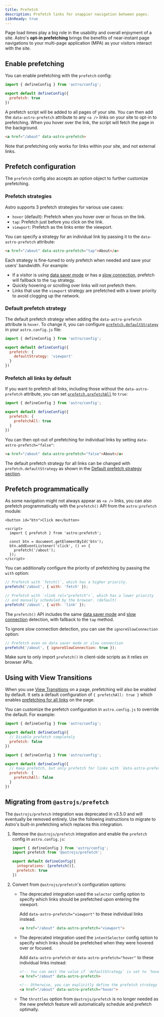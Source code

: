 ```yaml
---
title: Prefetch
description: Prefetch links for snappier navigation between pages.
i18nReady: true
---
```


Page load times play a big role in the usability and overall enjoyment of a site. Astro's **opt-in prefetching** brings the benefits of near-instant page navigations to your multi-page application (MPA) as your visitors interact with the site.

## Enable prefetching

You can enable prefetching with the `prefetch` config:

```js title="astro.config.js" ins={4}
import { defineConfig } from 'astro/config';

export default defineConfig({
  prefetch: true
})
```

A prefetch script will be added to all pages of your site. You can then add the `data-astro-prefetch` attribute to any `<a />` links on your site to opt-in to prefetching. When you hover over the link, the script will fetch the page in the background.

```html
<a href="/about" data-astro-prefetch>
```

Note that prefetching only works for links within your site, and not external links.

## Prefetch configuration

The `prefetch` config also accepts an option object to further customize prefetching.

### Prefetch strategies

Astro supports 3 prefetch strategies for various use cases:

- `hover` (default): Prefetch when you hover over or focus on the link.
- `tap`: Prefetch just before you click on the link.
- `viewport`: Prefetch as the links enter the viewport.

You can specify a strategy for an individual link by passing it to the `data-astro-prefetch` attribute:

```html
<a href="/about" data-astro-prefetch="tap">About</a>
```

Each strategy is fine-tuned to only prefetch when needed and save your users' bandwidth. For example:

- If a visitor is using [data saver mode](https://developer.mozilla.org/en-US/docs/Web/API/NetworkInformation/saveData) or has a [slow connection](https://developer.mozilla.org/en-US/docs/Web/API/NetworkInformation/effectiveType), prefetch will fallback to the `tap` strategy.
- Quickly hovering or scrolling over links will not prefetch them.
- Links that use the `viewport` strategy are prefetched with a lower priority to avoid clogging up the network.

### Default prefetch strategy

The default prefetch strategy when adding the `data-astro-prefetch` attribute is `hover`. To change it, you can configure [`prefetch.defaultStrategy`](/en/reference/configuration-reference/#prefetchdefaultstrategy) in your `astro.config.js` file:

```js title="astro.config.js" ins={4-6}
import { defineConfig } from 'astro/config';

export default defineConfig({
  prefetch: {
    defaultStrategy: 'viewport'
  }
})
```

### Prefetch all links by default

If you want to prefetch all links, including those without the `data-astro-prefetch` attribute, you can set [`prefetch.prefetchAll`](/en/reference/configuration-reference/#prefetchprefetchall) to `true`:

```js title="astro.config.js" ins={4-6}
import { defineConfig } from 'astro/config';

export default defineConfig({
  prefetch: {
    prefetchAll: true
  }
})
```

You can then opt-out of prefetching for individual links by setting `data-astro-prefetch="false"`:

```html
<a href="/about" data-astro-prefetch="false">About</a>
```

The default prefetch strategy for all links can be changed with `prefetch.defaultStrategy` as shown in the [Default prefetch strategy section](#default-prefetch-strategy).

## Prefetch programmatically

As some navigation might not always appear as `<a />` links, you can also prefetch programmatically with the `prefetch()` API from the `astro:prefetch` module:

```astro
<button id="btn">Click me</button>

<script>
  import { prefetch } from 'astro:prefetch';

  const btn = document.getElementById('btn');
  btn.addEventListener('click', () => {
    prefetch('/about');
  });
</script>
```

You can additionally configure the priority of prefetching by passing the `with` option:

```js
// Prefetch with `fetch()`, which has a higher priority.
prefetch('/about', { with: 'fetch' });

// Prefetch with `<link rel="prefetch">`, which has a lower priority
// and manually scheduled by the browser. (default)
prefetch('/about', { with: 'link' });
```

The `prefetch()` API includes the same [data saver mode](https://developer.mozilla.org/en-US/docs/Web/API/NetworkInformation/saveData) and [slow connection](https://developer.mozilla.org/en-US/docs/Web/API/NetworkInformation/effectiveType) detection, with fallback to the `tap` method.

To ignore slow connection detection, you can use the `ignoreSlowConnection` option:

```js
// Prefetch even on data saver mode or slow connection
prefetch('/about', { ignoreSlowConnection: true });
```

Make sure to only import `prefetch()` in client-side scripts as it relies on browser APIs.

## Using with View Transitions

When you use [View Transitions](/en/guides/view-transitions/) on a page, prefetching will also be enabled by default. It sets a default configuration of `{ prefetchAll: true }` which enables [prefetching for all links](#prefetch-all-links-by-default) on the page.

You can customize the prefetch configuration in `astro.config.js` to override the default. For example:
  
```js title="astro.config.js"
import { defineConfig } from 'astro/config';

export default defineConfig({
  // Disable prefetch completely
  prefetch: false
})
```

```js title="astro.config.js"
import { defineConfig } from 'astro/config';

export default defineConfig({
  // Keep prefetch, but only prefetch for links with `data-astro-prefetch`
  prefetch: {
    prefetchAll: false
  }
})
```

## Migrating from `@astrojs/prefetch`

The `@astrojs/prefetch` integration was deprecated in v3.5.0 and will eventually be removed entirely. Use the following instructions to migrate to Astro's built-in prefetching which replaces this integration.

1. Remove the `@astrojs/prefetch` integration and enable the `prefetch` config in `astro.config.js`:

    ```js title="astro.config.js" ins={6} del={2,5}
    import { defineConfig } from 'astro/config';
    import prefetch from '@astrojs/prefetch';

    export default defineConfig({
      integrations: [prefetch()],
      prefetch: true
    })
    ```

2. Convert from `@astrojs/prefetch`'s configuration options:

    - The deprecated integration used the `selector` config option to specify which links should be prefetched upon entering the viewport.
    
      Add `data-astro-prefetch="viewport"` to these individual links instead.

      ```html
      <a href="/about" data-astro-prefetch="viewport">
      ```

    - The deprecated integration used the `intentSelector` config option to specify which links should be prefetched when they were hovered over or focused.
    
      Add `data-astro-prefetch` or `data-astro-prefetch="hover"` to these individual links instead:

      ```html
      <!-- You can omit the value if `defaultStrategy` is set to `hover` (default) -->
      <a href="/about" data-astro-prefetch>

      <!-- Otherwise, you can explicitly define the prefetch strategy -->
      <a href="/about" data-astro-prefetch="hover">
      ```

    - The `throttles` option from `@astrojs/prefetch` is no longer needed as the new prefetch feature will automatically schedule and prefetch optimally.

